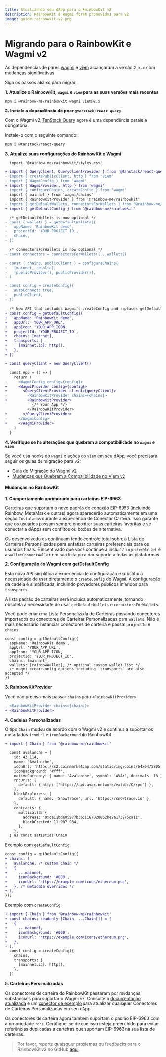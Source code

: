 ```yaml
---
title: Atualizando seu dApp para o RainbowKit v2
description: RainbowKit e Wagmi foram promovidos para v2
image: guide-rainbowkit-v2.png
---
```


# Migrando para o RainbowKit e Wagmi v2

As dependências de pares [wagmi](https://wagmi.sh) e [viem](https://viem.sh) alcançaram a versão `2.x.x` com mudanças significativas.

Siga os passos abaixo para migrar.

**1. Atualize o RainbowKit, `wagmi` e `viem` para as suas versões mais recentes**

```bash
npm i @rainbow-me/rainbowkit wagmi viem@2.x
```

**2. Instale a dependência de peer `@tanstack/react-query`**

Com o Wagmi v2, [TanStack Query](https://tanstack.com/query/v5/docs/react/overview) agora é uma dependência paralela obrigatória.

Instale-o com o seguinte comando:

```bash
npm i @tanstack/react-query
```

**3. Atualize suas configurações do RainbowKit e Wagmi**

```diff
  import '@rainbow-me/rainbowkit/styles.css'

+ import { QueryClient, QueryClientProvider } from '@tanstack/react-query'
- import { createPublicClient, http } from 'viem'
- import { WagmiConfig } from 'wagmi'
+ import { WagmiProvider, http } from 'wagmi'
- import { configureChains, createConfig } from 'wagmi'
  import { mainnet } from 'wagmi/chains'
  import { RainbowKitProvider } from '@rainbow-me/rainbowkit'
- import { getDefaultWallets, connectorsForWallets } from '@rainbow-me/rainbowkit'
+ import { getDefaultConfig } from '@rainbow-me/rainbowkit'

  /* getDefaultWallets is now optional */
- const { wallets } = getDefaultWallets({
-   appName: 'RainbowKit demo',
-   projectId: 'YOUR_PROJECT_ID',
-   chains,
- })

  /* connectorsForWallets is now optional */
- const connectors = connectorsForWallets([...wallets])

- const { chains, publicClient } = configureChains( 
-   [mainnet, sepolia], 
-   [publicProvider(), publicProvider()],
- )

- const config = createConfig({
-   autoConnect: true,
-   publicClient,
- })

  /* New API that includes Wagmi's createConfig and replaces getDefaultWallets and connectorsForWallets */
+ const config = getDefaultConfig({
+   appName: 'RainbowKit demo',
+   appUrl: 'YOUR_APP_URL',
+   appIcon: 'YOUR_APP_ICON,
+   projectId: 'YOUR_PROJECT_ID',
+   chains: [mainnet],
+   transports: {
+     [mainnet.id]: http(),
+   },
+ })

+ const queryClient = new QueryClient()

  const App = () => {
    return (
-     <WagmiConfig config={config}>
+     <WagmiProvider config={config}>
+       <QueryClientProvider client={queryClient}>
-         <RainbowKitProvider chains={chains}>
+         <RainbowKitProvider>
            {/* Your App */}
          </RainbowKitProvider>
+       </QueryClientProvider>
-     </WagmiConfig>
+     </WagmiProvider>
    )
  }
```

**4. Verifique se há alterações que quebram a compatibilidade no `wagmi` e `viem`**

Se você usa hooks do `wagmi` e ações do `viem` em seu dApp, você precisará seguir os guias de migração para v2:

- [Guia de Migração do Wagmi v2](https://wagmi.sh/react/guides/migrate-from-v1-to-v2)
- [Mudanças que Quebram a Compatibilidade no Viem v2](https://viem.sh/docs/migration-guide.html#_2-x-x-breaking-changes)

#### Mudanças no RainbowKit

**1. Comportamento aprimorado para carteiras EIP-6963**

Carteiras que suportam o novo padrão de conexão EIP-6963 (incluindo Rainbow, MetaMask e outras) agora aparecerão automaticamente em uma seção `Instaladas` durante a experiência de Conectar Carteira. Isso garante que os usuários possam sempre encontrar suas carteiras favoritas e se conectar a dApps sem conflitos ou botões de alternativa.

Os desenvolvedores continuam tendo controle total sobre a Lista de Carteiras Personalizadas para enfatizar carteiras preferenciais para os usuários finais. É incentivado que você continue a incluir a `injectedWallet` e a `walletConnectWallet` em sua lista para dar suporte a todas as plataformas.

**2. Configuração do Wagmi com getDefaultConfig**

Esta nova API simplifica a experiência de configuração e substitui a necessidade de usar diretamente o `createConfig` do Wagmi. A configuração da cadeia é simplificada, incluindo provedores públicos inferidos para `transports`.

A lista padrão de carteiras será incluída automaticamente, tornando obsoleta a necessidade de usar `getDefaultWallets` e `connectorsForWallets`.

Você pode criar uma Lista Personalizada de Carteiras passando conectores importados ou conectores de Carteiras Personalizadas para `wallets`. Não é mais necessário instanciar conectores de carteira e passar `projectId` e `chains`.

```
const config = getDefaultConfig({
  appName: 'RainbowKit demo',
  appUrl: 'YOUR_APP_URL',
  appIcon: 'YOUR_APP_ICON,
  projectId: 'YOUR_PROJECT_ID',
  chains: [mainnet],
  wallets: [rainbowWallet], /* optional custom wallet list */
  /* Wagmi createConfig options including `transports` are also accepted */
})
```

**3. RainbowKitProvider**

Você não precisa mais passar `chains` para `<RainbowKitProvider>`.

```diff
- <RainbowKitProvider chains={chains}>
+ <RainbowKitProvider>
```

**4. Cadeias Personalizadas**

O tipo `Chain` mudou de acordo com o Wagmi v2 e continua a suportar os metadados `iconUrl` e `iconBackground` do RainbowKit.

```diff
+ import { Chain } from '@rainbow-me/rainbowkit'

  const avalanche = {
    id: 43_114,
    name: 'Avalanche',
    iconUrl: 'https://s2.coinmarketcap.com/static/img/coins/64x64/5805.png',
    iconBackground: '#fff',
    nativeCurrency: { name: 'Avalanche', symbol: 'AVAX', decimals: 18 },
    rpcUrls: {
      default: { http: ['https://api.avax.network/ext/bc/C/rpc'] },
    },
    blockExplorers: {
      default: { name: 'SnowTrace', url: 'https://snowtrace.io' },
    },
    contracts: {
      multicall3: {
        address: '0xca11bde05977b3631167028862be2a173976ca11',
        blockCreated: 11_907_934,
      },
    },
  } as const satisfies Chain
```

Exemplo com `getDefaultConfig`:

```diff
const config = getDefaultConfig({
+ chains: [
+   avalanche, /* custom chain */
+   {
+     ...mainnet,
+     iconBackground: '#000',
+     iconUrl: 'https://example.com/icons/ethereum.png',
+   }, /* metadata overrides */
+ ],
});
```

Exemplo com `createConfig`:

```diff
+ import { Chain } from '@rainbow-me/rainbowkit'
+ const chains: readonly [Chain, ...Chain[]] = [
+   {
+     ...mainnet,
+     iconBackground: '#000',
+     iconUrl: 'https://example.com/icons/ethereum.png',
+   },
+ ];
  const config = createConfig({
    chains,
    transports: {
      [mainnet.id]: http(),
    },
  })
```

**5. Carteiras Personalizadas**

Os conectores de carteira do RainbowKit passaram por mudanças substanciais para suportar o Wagmi v2. Consulte a [documentação atualizada](https://www.rainbowkit.com/docs/custom-wallets) e um [conector de exemplo](packages/rainbowkit/src/wallets/walletConnectors/rainbowWallet/rainbowWallet.ts) para atualizar quaisquer Conectores de Carteiras Personalizadas em seu dApp.

Os conectores de carteira agora também suportam o padrão EIP-6963 com a propriedade `rdns`. Certifique-se de que isso esteja preenchido para evitar referências duplicadas a carteiras que suportam EIP-6963 na sua lista de carteiras.

> Por favor, reporte quaisquer problemas ou feedbacks para o RainbowKit v2 no GitHub [aqui](https://github.com/rainbow-me/rainbowkit/issues/new/choose).
